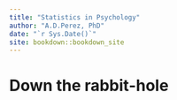 ```yaml
--- 
title: "Statistics in Psychology"
author: "A.D.Perez, PhD"
date: "`r Sys.Date()`"
site: bookdown::bookdown_site
---
```


# Down the rabbit-hole

